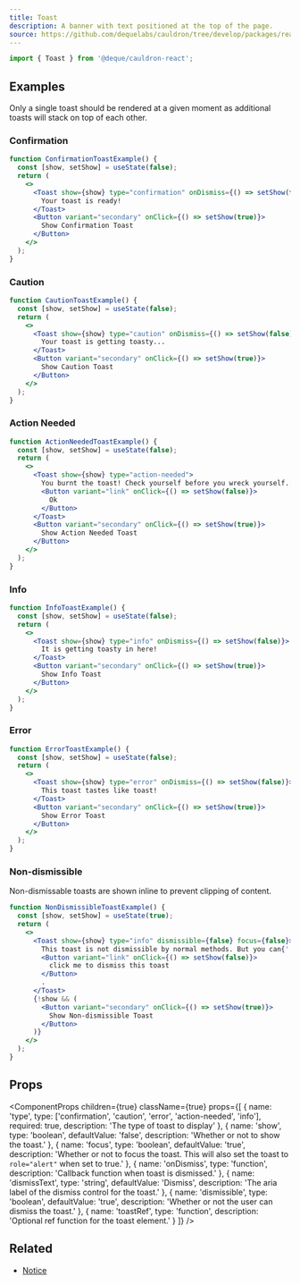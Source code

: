 ```yaml
---
title: Toast
description: A banner with text positioned at the top of the page.
source: https://github.com/dequelabs/cauldron/tree/develop/packages/react/src/components/Toast/index.tsx
---
```



```js
import { Toast } from '@deque/cauldron-react';
```

## Examples

<Note>
  Only a single toast should be rendered at a given moment as additional toasts
  will stack on top of each other.
</Note>

### Confirmation

```jsx example
function ConfirmationToastExample() {
  const [show, setShow] = useState(false);
  return (
    <>
      <Toast show={show} type="confirmation" onDismiss={() => setShow(false)}>
        Your toast is ready!
      </Toast>
      <Button variant="secondary" onClick={() => setShow(true)}>
        Show Confirmation Toast
      </Button>
    </>
  );
}
```

### Caution

```jsx example
function CautionToastExample() {
  const [show, setShow] = useState(false);
  return (
    <>
      <Toast show={show} type="caution" onDismiss={() => setShow(false)}>
        Your toast is getting toasty...
      </Toast>
      <Button variant="secondary" onClick={() => setShow(true)}>
        Show Caution Toast
      </Button>
    </>
  );
}
```

### Action Needed

```jsx example
function ActionNeededToastExample() {
  const [show, setShow] = useState(false);
  return (
    <>
      <Toast show={show} type="action-needed">
        You burnt the toast! Check yourself before you wreck yourself...
        <Button variant="link" onClick={() => setShow(false)}>
          Ok
        </Button>
      </Toast>
      <Button variant="secondary" onClick={() => setShow(true)}>
        Show Action Needed Toast
      </Button>
    </>
  );
}
```

### Info

```jsx example
function InfoToastExample() {
  const [show, setShow] = useState(false);
  return (
    <>
      <Toast show={show} type="info" onDismiss={() => setShow(false)}>
        It is getting toasty in here!
      </Toast>
      <Button variant="secondary" onClick={() => setShow(true)}>
        Show Info Toast
      </Button>
    </>
  );
}
```

### Error

```jsx example
function ErrorToastExample() {
  const [show, setShow] = useState(false);
  return (
    <>
      <Toast show={show} type="error" onDismiss={() => setShow(false)}>
        This toast tastes like toast!
      </Toast>
      <Button variant="secondary" onClick={() => setShow(true)}>
        Show Error Toast
      </Button>
    </>
  );
}
```

### Non-dismissible

Non-dismissable toasts are shown inline to prevent clipping of content.

```jsx example
function NonDismissibleToastExample() {
  const [show, setShow] = useState(true);
  return (
    <>
      <Toast show={show} type="info" dismissible={false} focus={false}>
        This toast is not dismissible by normal methods. But you can{' '}
        <Button variant="link" onClick={() => setShow(false)}>
          click me to dismiss this toast
        </Button>
        .
      </Toast>
      {!show && (
        <Button variant="secondary" onClick={() => setShow(true)}>
          Show Non-dismissible Toast
        </Button>
      )}
    </>
  );
}
```

## Props

<ComponentProps
  children={true}
  className={true}
  props={[
    {
      name: 'type',
      type: ['confirmation', 'caution', 'error', 'action-needed', 'info'],
      required: true,
      description: 'The type of toast to display'
    },
    {
      name: 'show',
      type: 'boolean',
      defaultValue: 'false',
      description: 'Whether or not to show the toast.'
    },
    {
      name: 'focus',
      type: 'boolean',
      defaultValue: 'true',
      description:
        'Whether or not to focus the toast. This will also set the toast to `role="alert"` when set to true.'
    },
    {
      name: 'onDismiss',
      type: 'function',
      description: 'Callback function when toast is dismissed.'
    },
    {
      name: 'dismissText',
      type: 'string',
      defaultValue: 'Dismiss',
      description: 'The aria label of the dismiss control for the toast.'
    },
    {
      name: 'dismissible',
      type: 'boolean',
      defaultValue: 'true',
      description: 'Whether or not the user can dismiss the toast.'
    },
    {
      name: 'toastRef',
      type: 'function',
      description: 'Optional ref function for the toast element.'
    }
  ]}
/>

## Related

- [Notice](./Notice)
